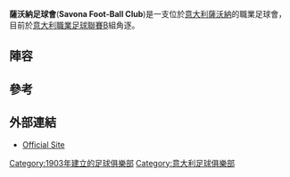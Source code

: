 {{Infobox football club|
  clubname = 薩沃納足球會|
  image    = <!-- 檔案不存在 [[File:Savona_1907_FBC.png|150px]] ，可從英文維基百科取得 -->|
  fullname = Savona Foot-Ball Club S.r.l. |
  nickname = |
  founded  = {{start date and age|df=yes|1907}} |
  ground   = [[意大利|意大利]][[薩沃納|薩沃納]][[Valerio_Bacigalupo|Stadio Valerio Bacigalupo]]|
  capacity = 4,000 |
  chairman = Aldo Dellepiane |
  manager  = [[Antonio_Aloisi|Antonio Aloisi]] |
  mgrtitle = Head coach |
 league = [[意大利職業足球聯賽|意大利職業足球聯賽]]B組 |
 season = 2014–15 |
 position = [[意大利職業足球聯賽|意大利職業足球聯賽]]B組, 19 |
  pattern_la1=_whiteborder|pattern_b1=_navystripes|pattern_ra1=_whiteborder|
  leftarm1=00008B|body1=FFFFFF|rightarm1=00008B|shorts1=00008B|socks1=00008B|
  pattern_la2=|pattern_b2=_darkbluehorizontal|pattern_ra2=|
  leftarm2=FFFFFF|body2=FFFFFF|rightarm2=FFFFFF|shorts2=FFFFFF|socks2=FFFFFF|
}}

'''薩沃納足球會'''('''Savona Foot-Ball Club''')是一支位於[[意大利|意大利]][[薩沃納|薩沃納]]的職業足球會，目前於[[意大利職業足球聯賽|意大利職業足球聯賽]]B組角逐。

==陣容==
{{Fs start}}
{{Fs player|nat=Italy|pos=GK|name=Stefano Addario}}
{{Fs player|nat=Italy|pos=GK|name=Alessandro Gozzi}}
{{Fs player|nat=Italy|pos=GK|name=[[Andrea_Rossini|Andrea Rossini]]}}
{{Fs player|nat=Italy|pos=DF|name=Nicolò Antonelli}}
{{Fs player|nat=Italy|pos=DF|name=Jacopo Galimberti}}
{{Fs player|nat=Italy|pos=DF|name=Luca Russo}}
{{Fs player|nat=Italy|pos=DF|name=[[Daniele_Ficagna|Daniele Ficagna]]}}
{{Fs player|nat=Italy|pos=DF|name=Marco Speranza}}
{{Fs player|nat=Italy|pos=DF|name=Fabio Eguelfi}}
{{Fs player|nat=Italy|pos=DF|name=Marco Cabeccia}}
{{Fs player|nat=Italy|pos=DF|name=[[Alessandro_Marchetti_(footballer)|Alessandro Marchetti]]}}
{{Fs player|nat=Italy|pos=MF|name=[[Max_Taddei|Max Taddei]]}}
{{Fs player|nat=Italy|pos=MF|name=Tommaso Morosini}}
{{Fs player|nat=Italy|pos=MF|name=Fabrizio Bramati}}
{{Fs mid}}
{{Fs player|nat=Italy|pos=MF|name=Daniel Gemignani}}
{{Fs player|nat=Italy|pos=MF|name=Nicolò Tonon}}
{{Fs player|nat=Italy|pos=MF|name=Salvatore Del Sole}}
{{Fs player|nat=Italy|pos=MF|name=Angelo Demartis}}
{{Fs player|nat=Italy|pos=MF|name=[[Ignazio_Carta|Ignazio Carta]]}}
{{Fs player|nat=Italy|pos=MF|name=Carmine Giorgione}}
{{Fs player|nat=Italy|pos=MF|name=Alessandro Bozzini}}
{{Fs player|nat=Italy|pos=MF|name=[[Andrea_D'Amico_(footballer)|Andrea D'Amico]]}}
{{Fs player|nat=Italy|pos=MF|name=Daniele Biondo}}
{{Fs player|nat=Italy|pos=FW|name=[[Giuseppe_Giovinco|Giuseppe Giovinco]]}}
{{Fs player|nat=Italy|pos=FW|name=Diego Frugoli}}
{{Fs player|nat=Italy|pos=FW|name=Stefano Scappini}}
{{Fs player|nat=Italy|pos=FW|name=Luca Munarini}}
{{Fs player|nat=Italy|pos=FW|name=Andrea Sanna}}
{{Fs end}}

==參考==
{{Reflist}}

==外部連結==
* [http://www.savonafbc.it Official Site] {{Wayback|url=http://www.savonafbc.it/ |date=20131213141632 }} {{it icon}}

[[Category:1903年建立的足球俱樂部|Category:1903年建立的足球俱樂部]]
[[Category:意大利足球俱樂部|Category:意大利足球俱樂部]]